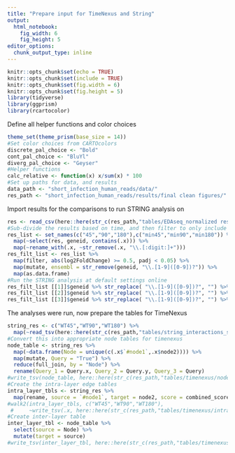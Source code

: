 ```yaml
---
title: "Prepare input for TimeNexus and String"
output: 
  html_notebook: 
    fig_width: 6
    fig_height: 5
editor_options: 
  chunk_output_type: inline
---
```


```r
knitr::opts_chunk$set(echo = TRUE)
knitr::opts_chunk$set(include = TRUE)
knitr::opts_chunk$set(fig.width = 6)
knitr::opts_chunk$set(fig.height = 5)
library(tidyverse)
library(ggprism)
library(rcartocolor)
```

Define all helper functions and color choices
```r
theme_set(theme_prism(base_size = 14))
#Set color choices from CARTOcolors
discrete_pal_choice <- "Bold"
cont_pal_choice <- "BluYl"
diverg_pal_choice <- "Geyser"
#Helper functions
calc_relative <- function(x) x/sum(x) * 100
#Set up paths for data, and results
data_path <- "short_infection_human_reads/data/"
res_path <- "short_infection_human_reads/results/final clean figures/"
```

Import results for the comparisons to run STRING analysis on 

```r
res <- read_csv(here::here(str_c(res_path,"tables/EDAseq_normalized results comparing by time WT infection.csv")))
#Sub-divide the results based on time, and then filter to only include significant hits'
res_list <- set_names(c("45","90","180"),c("min45","min90","min180")) %>% 
  map(~select(res, geneid, contains(.x))) %>% 
  map(~rename_with(.x, ~str_remove(.x, "\\.[:digit:]+"))) 
res_filt_list <- res_list %>% 
  map(filter, abs(log2FoldChange) >= 0.5, padj < 0.05) %>% 
  map(mutate, ensembl = str_remove(geneid, "\\.[1-9]([0-9])?")) %>% 
  map(as.data.frame)
#Run the STRING analysis at default settings online
res_filt_list [[1]]$geneid %>% str_replace( "\\.[1-9]([0-9])?", "") %>%  writeClipboard()
res_filt_list [[2]]$geneid %>% str_replace( "\\.[1-9]([0-9])?", "") %>%  writeClipboard()
res_filt_list [[3]]$geneid %>% str_replace( "\\.[1-9]([0-9])?", "") %>%  writeClipboard()
```

The analyses were run, now prepare the tables for TimeNexus

```r
string_res <- c("WT45","WT90","WT180") %>% 
  map(~read_tsv(here::here(str_c(res_path,"tables/string_interactions_short_",.x,".tsv"))))
#Convert this into appropriate node tables for timenexus
node_table <- string_res %>% 
  map(~data.frame(Node = unique(c(.x$`#node1`,.x$node2)))) %>% 
  map(mutate, Query = "True") %>%  
  reduce(full_join, by = "Node") %>% 
  rename(Query_1 = Query.x, Query_2 = Query.y, Query_3 = Query)
#write_tsv(node_table, here::here(str_c(res_path,"tables/timenexus/node_table.tsv")))
#Create the intra-layer edge tables
intra_layer_tbls <- string_res %>% 
  map(rename, source = `#node1`, target = node2, score = combined_score)
#walk2(intra_layer_tbls, c("WT45","WT90","WT180"),
 #     ~write_tsv(.x, here::here(str_c(res_path,"tables/timenexus/intra_layer_",.y,".tsv"))))
#Create inter-layer table
inter_layer_tbl <- node_table %>% 
  select(source = Node) %>% 
  mutate(target = source)
#write_tsv(inter_layer_tbl, here::here(str_c(res_path,"tables/timenexus/inter_layer_table.tsv")))
```











